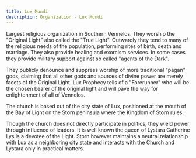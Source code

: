 ```yaml
---
title: Lux Mundi
description: Organization - Lux Mundi
---
```

Largest religious organization in Southern Vennelos. They worship the "Original Light" also called the "True Light". Outwardly they tend to many of the religious needs of the population, performing rites of birth, death and marriage. They also provide healing and exorcism services. In some cases they provide military support against so called "agents of the Dark".

They publicly denounce and suppress worship of more traditional "pagan" gods, claiming that all other gods and sources of divine power are merely facets of the Original Light. Lux Prophecy tells of a "Forerunner" who will be the chosen bearer of the original light and will pave the way for enlightenment of all of Vennelos. 

The church is based out of the city state of Lux, positioned at the mouth of the Bay of Light on the Storn peninsula where the Kingdom of Storn rules. 

Though the church does not directly participate in politics, they wield power through influence of leaders. It is well known the queen of Lystara Catherine Lys is a devotee of the Light. Storn however maintains a neutral relationship with Lux as a neighboring city state and interacts with the Church and Lystara only in practical matters.
